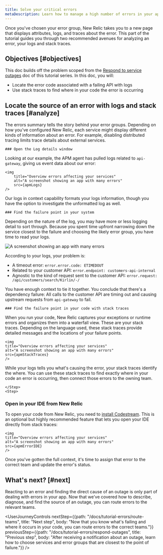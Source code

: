 ```yaml
---
title: Solve your critical errors
metaDescription: Learn how to manage a high number of errors in your app.   
---
```







Once you've chosen your error group, New Relic takes you to a new page that displays attributes, logs, and traces about the error. This part of the tutorial guides you through two recommended avenues for analyzing an error, your logs and stack traces. 

## Objectives [#objectives]

This doc builds off the problem scoped from the [Respond to service outages](/docs/tutorial-errors/respond-outages) doc of this tutorial series. In this doc, you will:

* Locate the error code associated with a failing API with logs
* Use stack traces to find where in your code the error is occurring

## Locate the source of an error with logs and stack traces [#analyze]

The errors summary tells the story behind your error groups. Depending on how you've configured New Relic, each service might display different kinds of information about an error. For example, disabling distributed tracing limits trace details about external services.

<Steps>
    <Step>

    ### Open the Log details window

Looking at our example, the APM agent has pulled logs related to `api-gateway`, giving us event data about our error:

    <img
        title="Overview errors affecting your services"
        alt="A screenshot showing an app with many errors"
        src={apmLogs}
    />

Our logs in context capability formats your logs information, though you have the option to investigate the unformatted log as well. 
    </Step>
    <Step>

    ### Find the failure point in your system
        
Depending on the nature of the log, you may have more or less logging detail to sort through. Because you spent time upfront narrowing down the service closest to the failure and choosing the likely error group, you have time to read your logs. 

<img
    title="Overview errors affecting your services"
    alt="A screenshot showing an app with many errors"
    src={apmLogsZoom}
    />    

According to your logs, your problem is:

* A timeout error: `error.error.code: ETIMEDOUT`
* Related to your customer API: `error.endpoint: customers-api-internal`
* Agnostic to the kind of request sent to the customer API: `error.request: /api/customers/search/Kirlin/-/`

You have enough context to tie it together. You conclude that there's a dependency failure: All calls to the customer API are timing out and causing upstream requests from `api-gateway` to fail. 

</Step>

<Step>

    ### Find the failure point in your code with stack traces

When you run your code, New Relic captures your exceptions or runtime errors and organizes them into a waterfall view. These are your stack traces. Depending on the language used, these stack traces provide detailed messages and the locations of your failure points.  

    <img
    title="Overview errors affecting your services"
    alt="A screenshot showing an app with many errors"
    src={apmStackTraces}
    />    

While your logs tells you what's causing the error, your stack traces identify the where. You can use these stack traces to find exactly where in your code an error is occurring, then connect those errors to the owning team.

    </Step>
    <Step>

### Open in your IDE from New Relic 

To open your code from New Relic, you need to [install Codestream](docs/codestream/start-here/install-codestream). This is an optional but highly recommended feature that lets you open your IDE directly from stack traces:

    <img
    title="Overview errors affecting your services"
    alt="A screenshot showing an app with many errors"
    src={apmErrorIDE}
    />  

Once you've gotten the full context, it's time to assign that error to the correct team and update the error's status. 

</Step>
</Steps>

## What's next? [#next]

Reacting to an error and finding the direct cause of an outage is only part of dealing with errors in your app. Now that we've covered how to describe, diagnose, and find the source of an outage, you can route errors to the relevant teams. 

<UserJourneyControls
    nextStep={{path: "/docs/tutorial-errors/route-teams", title: "Next step", body: "Now that you know what's failing and where it occurs in your code, you can route errors to the correct teams."}}
    previousStep={{path: "/docs/tutorial-errors/respond-outages", title: "Previous step", body: "After receiving a notification about an outage, learn how to choose services and error groups that are closest to the point of failure."}}
/>
